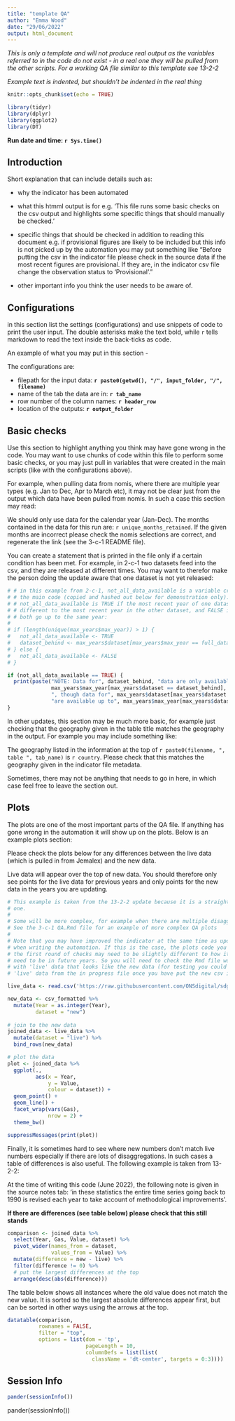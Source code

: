 ```yaml
---
title: "template QA"
author: "Emma Wood"
date: "29/06/2022"
output: html_document
---
```

*This is only a template and will not produce real output as the variables *
*referred to in the code do not exist - in a real one they will be pulled from*
*the other scripts. For a working QA file similar to this template see 13-2-2*

*Example text is indented, but shouldn't be indented in the real thing*

```r
knitr::opts_chunk$set(echo = TRUE)
```

```r
library(tidyr)
library(dplyr)
library(ggplot2)
library(DT)
```
**Run date and time: `r Sys.time()`**  
  
## Introduction

Short explanation that can include details such as:   
  
- why the indicator has been automated  
  
- what this htmml output is for e.g. 'This file runs some basic checks on the 
csv output and highlights some specific things that should manually be checked.'  
  
- specific things that should be checked in addition to reading this document 
e.g. if provisional figures are likely to be included but this info is not 
picked up by the automation you may put something like "Before putting the csv 
in the indicator file please check in the source data if the most recent 
figures are provisional. If they are, in the indicator csv file change the 
observation status to 'Provisional'."  
  
- other important info you think the user needs to be aware of.
  
## Configurations
in this section list the settings (configurations) and use snippets of code to 
print the user input. The double asterisks make the text bold, while `r` tells 
markdown to read the text inside the back-ticks as code. 

An example of what you may put in this section -
  
  The configurations are:  
  
  - filepath for the input data: **`r paste0(getwd(), "/", input_folder, "/", filename)`**
  - name of the tab the data are in: **`r tab_name`**  
  - row number of the column names: **`r header_row`** 
  - location of the outputs: **`r output_folder`**  
  
  
## Basic checks
Use this section to highlight anything you think may have gone wrong in the 
code. You may want to use chunks of code within this file to perform some basic 
checks, or you may just pull in variables that were created in the main scripts 
(like with the configurations above). 

For example, when pulling data from nomis, where there are multiple year
types (e.g. Jan to Dec, Apr to March etc), it may not be clear just from the 
output which data have been pulled from nomis. In such a case this section may read:

  We should only use data for the calendar year (Jan-Dec). The months contained in 
  the data for this run are: `r unique_months_retained`.  If the given months are 
  incorrect please check the nomis selections are correct, and regenerate the link 
  (see the 3-c-1 README file).  

You can create a statement that is printed in the file only if a certain 
condition has been met. For example, in 2-c-1 two datasets feed into the csv, 
and they are released at different times. You may want to therefor make the 
person doing the update aware that one dataset is not yet released:

```r

# # in this example from 2-c-1, not_all_data_available is a variable created in 
# # the main code (copied and hashed out below for demonstration only).
# # not_all_data_available is TRUE if the most recent year of one dataset was 
# # different to the most recent year in the other dataset, and FALSE if they 
# # both go up to the same year:
#
# if (length(unique(max_years$max_year)) > 1) {
#   not_all_data_available <- TRUE
#   dataset_behind <- max_years$dataset[max_years$max_year == full_data_max_year]
# } else {
#   not_all_data_available <- FALSE
# }

if (not_all_data_available == TRUE) {
  print(paste("NOTE: Data for", dataset_behind, "data are only available up to", 
              max_years$max_year[max_years$dataset == dataset_behind], 
              ", though data for", max_years$dataset[max_years$dataset != dataset_behind],
              "are available up to", max_years$max_year[max_years$dataset != dataset_behind]))
}
```
  
In other updates, this section may be much more basic, for example just checking 
that the geography given in the table title matches the geography in the output. 
For example you may include something like:

  The geography listed in the information at the top of 
  `r paste0(filename, ", table ", tab_name)` is `r country`. Please check that 
  this matches the geography given in the indicator file metadata.  
     
Sometimes, there may not be anything that needs to go in here, in which case 
feel free to leave the section out.  

## Plots
The plots are one of the most important parts of the QA file. If anything has 
gone wrong in the automation it will show up on the plots. Below is an example
plots section:  
  
  Please check the plots below for any differences between the live data (which 
  is pulled in from Jemalex) and the new data.  
  
  Live data will appear over the top of new data. You should therefore only 
  see points for the live data for previous years and only points for the new data 
  in the years you are updating. 

```r

# This example is taken from the 13-2-2 update because it is a straightforward
# one.
#
# Some will be more complex, for example when there are multiple disaggregations.
# See the 3-c-1 QA.Rmd file for an example of more complex QA plots
#
# Note that you may have improved the indicator at the same time as updating it
# when writing the automation. If this is the case, the plots code you write for 
# the first round of checks may need to be slightly different to how it will 
# need to be in future years. So you will need to check the Rmd file works
# with 'live' data that looks like the new data (for testing you could pull the 
# 'live' data from the in progress file once you have put the new csv in there).

live_data <- read.csv('https://raw.githubusercontent.com/ONSdigital/sdg-data/master/data/indicator_13-2-2.csv')

new_data <- csv_formatted %>% 
  mutate(Year = as.integer(Year),
         dataset = "new") 
  
# join to the new data
joined_data <- live_data %>% 
  mutate(dataset = "live") %>% 
  bind_rows(new_data)

# plot the data
plot <- joined_data %>% 
  ggplot(.,
         aes(x = Year,
             y = Value,
             colour = dataset)) +
  geom_point() +
  geom_line() +
  facet_wrap(vars(Gas),
             nrow = 2) +
  theme_bw() 

```


```r
suppressMessages(print(plot))
```

Finally, it is sometimes hard to see where new numbers don't match live numbers
especially if there are lots of disaggregations. In such cases a table of 
differences is also useful. The following example is taken from 13-2-2:
  
  At the time of writing this code (June 2022), the following note is given in the
  source notes tab: 'in these statistics the entire time series going back to 
  1990 is revised each year to take account of methodological improvements'.  
  
  **If there are differences (see table below) please check that this still stands**

```r
comparison <- joined_data %>% 
  select(Year, Gas, Value, dataset) %>% 
  pivot_wider(names_from = dataset,
              values_from = Value) %>% 
  mutate(difference = new - live) %>% 
  filter(difference != 0) %>% 
  # put the largest differences at the top
  arrange(desc(abs(difference)))

```
  
  The table below shows all instances where the old value does not match the new 
  value. It is sorted so the largest absolute differences appear first, but can
  be sorted in other ways using the arrows at the top.
```r
datatable(comparison, 
          rownames = FALSE, 
          filter = "top",
          options = list(dom = 'tp', 
                         pageLength = 10,
                         columnDefs = list(list(
                           className = 'dt-center', targets = 0:3))))
```

## Session Info
```r
pander(sessionInfo())
```

pander(sessionInfo())